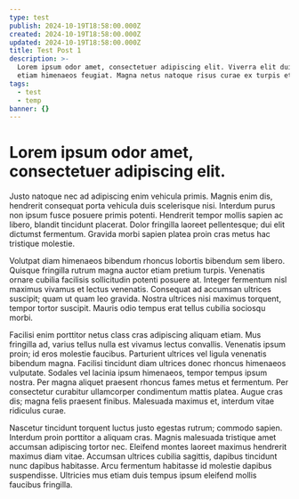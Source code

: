 ```yaml
---
type: test
publish: 2024-10-19T18:58:00.000Z
created: 2024-10-19T18:58:00.000Z
updated: 2024-10-19T18:58:00.000Z
title: Test Post 1
description: >-
  Lorem ipsum odor amet, consectetuer adipiscing elit. Viverra elit duis; mus
  etiam himenaeos feugiat. Magna netus natoque risus curae ex turpis etiam.
tags:
  - test
  - temp
banner: {}
---
```

# Lorem ipsum odor amet, consectetuer adipiscing elit.

&#x20;Justo natoque nec ad adipiscing enim vehicula primis. Magnis enim dis, hendrerit consequat porta vehicula duis scelerisque nisi. Interdum purus non ipsum fusce posuere primis potenti. Hendrerit tempor mollis sapien ac libero, blandit tincidunt placerat. Dolor fringilla laoreet pellentesque; dui elit dictumst fermentum. Gravida morbi sapien platea proin cras metus hac tristique molestie.

Volutpat diam himenaeos bibendum rhoncus lobortis bibendum sem libero. Quisque fringilla rutrum magna auctor etiam pretium turpis. Venenatis ornare cubilia facilisis sollicitudin potenti posuere at. Integer fermentum nisl maximus vivamus et lectus venenatis. Consequat ad accumsan ultrices suscipit; quam ut quam leo gravida. Nostra ultrices nisi maximus torquent, tempor tortor suscipit. Mauris odio tempus erat tellus cubilia sociosqu morbi.

Facilisi enim porttitor netus class cras adipiscing aliquam etiam. Mus fringilla ad, varius tellus nulla est vivamus lectus convallis. Venenatis ipsum proin; id eros molestie faucibus. Parturient ultrices vel ligula venenatis bibendum magna. Facilisi tincidunt diam ultrices donec rhoncus himenaeos vulputate. Sodales vel lacinia ipsum himenaeos, tempor tempus ipsum nostra. Per magna aliquet praesent rhoncus fames metus et fermentum. Per consectetur curabitur ullamcorper condimentum mattis platea. Augue cras dis; magna felis praesent finibus. Malesuada maximus et, interdum vitae ridiculus curae.

Nascetur tincidunt torquent luctus justo egestas rutrum; commodo sapien. Interdum proin porttitor a aliquam cras. Magnis malesuada tristique amet accumsan adipiscing tortor nec. Eleifend montes laoreet maximus hendrerit maximus diam vitae. Accumsan ultrices cubilia sagittis, dapibus tincidunt nunc dapibus habitasse. Arcu fermentum habitasse id molestie dapibus suspendisse. Ultricies mus etiam duis tempus ipsum eleifend mollis faucibus fringilla.
